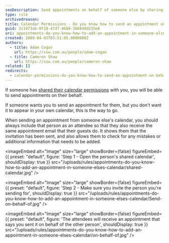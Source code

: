 ```yaml
---
seoDescription: Send appointments on behalf of someone else by sharing calendar permissions and inviting them as attendees, ensuring they receive the invitation and can check for any mistakes
type: rule
archivedreason:
title: Calendar Permissions - Do you know how to send an appointment on behalf of someone else?
guid: 2c1973ab-0f18-47d7-8688-3b6849d235e8
uri: appointments-do-you-know-how-to-add-an-appointment-in-someone-elses-calendar
created: 2009-04-03T03:51:05.0000000Z
authors:
  - title: Adam Cogan
    url: https://ssw.com.au/people/adam-cogan
  - title: Cameron Shaw
    url: https://ssw.com.au/people/cameron-shaw
related: []
redirects:
  - calendar-permissions-do-you-know-how-to-send-an-appointment-on-behalf-of-someone-else
---
```


If someone has [shared their calendar permissions](/calendar-do-you-allow-full-access-to-calendar-admins) with you, you will be able to send appointments on their behalf.

If someone wants you to send an appointment for them, but you don't want it to appear in your own calendar, this is the way to go.

When sending an appointment from someone else's calendar, you should always include that person as an attendee so that they also receive the same appointment email that their guests do. It shows them that the invitation has been sent, and also allows them to check for any mistakes or additional information that needs to be added.

<imageEmbed
  alt="Image"
  size="large"
  showBorder={false}
  figureEmbed={{
    preset: "default",
    figure: 'Step 1 - Open the person\'s shared calendar',
    shouldDisplay: true
  }}
  src="/uploads/rules/appointments-do-you-know-how-to-add-an-appointment-in-someone-elses-calendar/shared-calendar.jpg"
/>


<imageEmbed
  alt="Image"
  size="large"
  showBorder={false}
  figureEmbed={{
    preset: "default",
    figure: 'Step 2 - Make sure you invite the person you\'re sending for',
    shouldDisplay: true
  }}
  src="/uploads/rules/appointments-do-you-know-how-to-add-an-appointment-in-someone-elses-calendar/Send-on-behalf-of.jpg"
/>


<imageEmbed
  alt="Image"
  size="large"
  showBorder={false}
  figureEmbed={{
    preset: "default",
    figure: 'The attendees will receive an appointment that says you sent it on behalf of the other person',
    shouldDisplay: true
  }}
  src="/uploads/rules/appointments-do-you-know-how-to-add-an-appointment-in-someone-elses-calendar/on-behalf-of.jpg"
/>